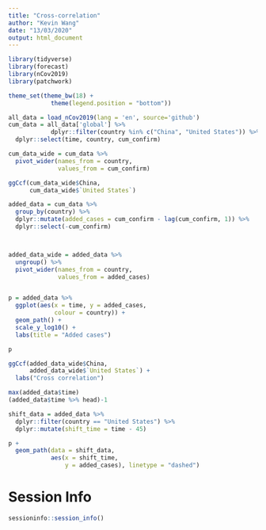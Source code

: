 ```yaml
---
title: "Cross-correlation"
author: "Kevin Wang"
date: "13/03/2020"
output: html_document
---
```


```r
library(tidyverse)
library(forecast)
library(nCov2019)
library(patchwork)

theme_set(theme_bw(18) +
            theme(legend.position = "bottom"))
```


```r
all_data = load_nCov2019(lang = 'en', source='github')
cum_data = all_data['global'] %>% 
            dplyr::filter(country %in% c("China", "United States")) %>% 
  dplyr::select(time, country, cum_confirm)

cum_data_wide = cum_data %>% 
  pivot_wider(names_from = country, 
              values_from = cum_confirm)

ggCcf(cum_data_wide$China, 
      cum_data_wide$`United States`)
```


```r
added_data = cum_data %>% 
  group_by(country) %>% 
  dplyr::mutate(added_cases = cum_confirm - lag(cum_confirm, 1)) %>%
  dplyr::select(-cum_confirm)



added_data_wide = added_data %>% 
  ungroup() %>% 
  pivot_wider(names_from = country, 
              values_from = added_cases)


p = added_data %>% 
  ggplot(aes(x = time, y = added_cases,
             colour = country)) +
  geom_path() +
  scale_y_log10() +
  labs(title = "Added cases")

p

ggCcf(added_data_wide$China, 
      added_data_wide$`United States`) +
  labs("Cross correlation") 
```


```r
max(added_data$time)
(added_data$time %>% head)-1

shift_data = added_data %>% 
  dplyr::filter(country == "United States") %>% 
  dplyr::mutate(shift_time = time - 45)

p +
  geom_path(data = shift_data, 
            aes(x = shift_time,
                y = added_cases), linetype = "dashed")
```



# Session Info 
```r
sessioninfo::session_info()
```

